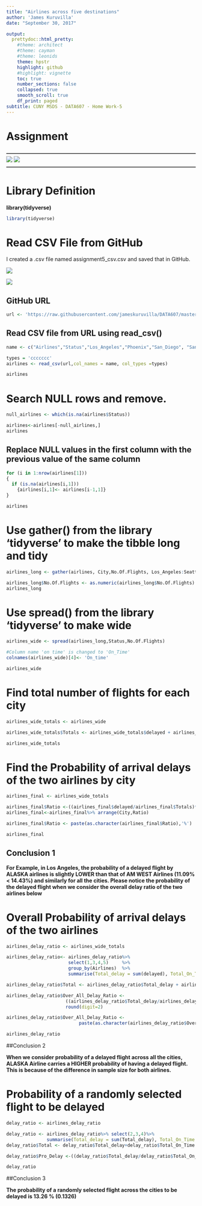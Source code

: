 ```yaml
---
title: "Airlines across five destinations"
author: 'James Kuruvilla'
date: "September 30, 2017"

output:
  prettydoc::html_pretty:
    #theme: architect 
    #theme: cayman
    #theme: leonids
    theme: hpstr
    highlight: github
    #highlight: vignette
    toc: true
    number_sections: false
    collapsed: true
    smooth_scroll: true
    df_print: paged
subtitle: CUNY MSDS - DATA607 - Home Work-5
---
```


# Assignment
**------------------------------------------------------------------------------------------------------------**  
![](C:\Users\james\Desktop\Education\MS Data Analytics - CUNY\607- Data Acquisition and Management\Assignment5_1.JPG)
![](C:\Users\james\Desktop\Education\MS Data Analytics - CUNY\607- Data Acquisition and Management\Assignment5_2.JPG)
**------------------------------------------------------------------------------------------------------------**  

#  Library Definition

**library(tidyverse)**  

```r

library(tidyverse)

```
# Read CSV File from  GitHub
 I created a .csv file named assignment5_csv.csv and saved that in GitHub.
 
![](C:\Users\james\Desktop\Education\MS Data Analytics - CUNY\607- Data Acquisition and Management\Assignment5_1.JPG)

![](C:\Users\james\Desktop\Education\MS Data Analytics - CUNY\607- Data Acquisition and Management\Airlines_xl.JPG)

## GitHub URL

```r
url <- 'https://raw.githubusercontent.com/jameskuruvilla/DATA607/master/Assignment%205_CSV.csv'
```

## Read CSV file from URL using read_csv()

```r
name <- c("Airlines","Status","Los_Angeles","Phoenix","San_Diego", "San_Francisco","Seattle")

types = 'ccccccc'
airlines <- read_csv(url,col_names = name, col_types =types)

airlines
```

# Search NULL rows and remove.

```r
null_airlines <- which(is.na(airlines$Status)) 

airlines<-airlines[-null_airlines,]
airlines
```
## Replace NULL values in the first column with the previous value of the same column

```r
for (i in 1:nrow(airlines[1]))
{
  if (is.na(airlines[i,1])) 
    {airlines[i,1]<- airlines[i-1,1]}
}

airlines
```

# Use gather() from the library 'tidyverse' to make the tibble long and tidy 

```r

airlines_long <- gather(airlines, City,No.Of.Flights, Los_Angeles:Seattle)

airlines_long$No.Of.Flights <- as.numeric(airlines_long$No.Of.Flights)
airlines_long
```

# Use spread() from the library 'tidyverse' to  make wide

```r
airlines_wide <- spread(airlines_long,Status,No.Of.Flights)

#Column name 'on time' is changed to 'On_Time'
colnames(airlines_wide)[4]<- 'On_time'

airlines_wide
```

# Find  total number of flights for each city

```r

airlines_wide_totals <- airlines_wide

airlines_wide_totals$Totals <- airlines_wide_totals$delayed + airlines_wide_totals$On_time 

airlines_wide_totals

```

# Find the Probability of arrival delays of the two airlines by city 

```r

airlines_final <- airlines_wide_totals

airlines_final$Ratio <-((airlines_final$delayed/airlines_final$Totals)*100) %>% round(digits=2)
airlines_final<-airlines_final%>% arrange(City,Ratio)

airlines_final$Ratio <- paste(as.character(airlines_final$Ratio),'%')

airlines_final

```

## Conclusion 1

**For Example, in Los Angeles, the probability of a delayed flight by ALASKA airlines is slightly LOWER than that of AM WEST Airlines (11.09% < 14.43%) and similarly for all the cities. Please notice the probability of the delayed flight when we consider the overall delay ratio of the two airlines below**

# Overall Probability of arrival delays of the two airlines

```r
airlines_delay_ratio <- airlines_wide_totals

airlines_delay_ratio<- airlines_delay_ratio%>%
                       select(1,3,4,5)     %>% 
                       group_by(Airlines)  %>%
                       summarise(Total_delay = sum(delayed), Total_On_Time = sum(On_time))

airlines_delay_ratio$Total <- airlines_delay_ratio$Total_delay + airlines_delay_ratio$Total_On_Time

airlines_delay_ratio$Over_All_Delay_Ratio <- 
                      ((airlines_delay_ratio$Total_delay/airlines_delay_ratio$Total)*100)%>% 
                      round(digit=2)

airlines_delay_ratio$Over_All_Delay_Ratio <- 
                           paste(as.character(airlines_delay_ratio$Over_All_Delay_Ratio), '%')

airlines_delay_ratio
```

##Conclusion 2

**When we consider probability of a delayed flight across all the cities, ALASKA Airline carries a HIGHER probability of having a delayed flight. This is because of the difference in sample size for both airlines.** 

# Probability of a randomly selected flight to be delayed

```r
delay_ratio <- airlines_delay_ratio

delay_ratio <- airlines_delay_ratio%>% select(2,3,4)%>%
               summarise(Total_delay = sum(Total_delay), Total_On_Time = sum(Total_On_Time))
delay_ratio$Total <- delay_ratio$Total_delay+delay_ratio$Total_On_Time

delay_ratio$Pro_Delay <-((delay_ratio$Total_delay/delay_ratio$Total_On_Time)*100)%>%round(digit=2)

delay_ratio
```

##Conclusion 3

**The probability of a randomly selected flight across the cities to be delayed is 13.26 % (0.1326)**

